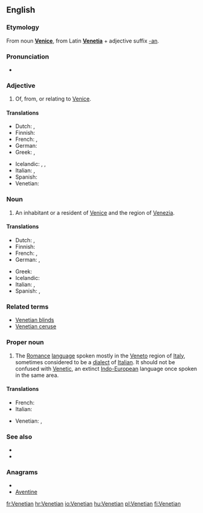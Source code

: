 ==English==

===Etymology===
From noun '''[[Venice]]''', from Latin '''[[Venetia]]''' + adjective suffix [[-an]].

===Pronunciation===
* {{rhymes|iːʃən}}

===Adjective===
{{en-adj|-}}

# Of, from, or relating to [[Venice]].

====Translations====
{{trans-top|relating to Venice}}
* Dutch: {{t+|nl|Venetiaans}}, {{t|nl|Venetiaanse}}
* Finnish: {{t-|fi|venetsialainen}}
* French: {{t+|fr|vénitien|m}}, {{t+|fr|vénitienne|f}}
* German: {{t+|de|venezianisch}}
* Greek: {{t|el|βενετσιάνικος}}, {{t|el|ενετικός}}
{{trans-mid}}
* Icelandic: {{t|is|feneyskur|m}},  {{t|is|feneysk|f}},  {{t|is|feneyskt|n}}
* Italian: {{t+|it|veneziano|m}}, {{t+|it|veneziana|f}}
* Spanish: {{t|es|veneciano}}
* Venetian: {{tø|vec|venessian|m}}
{{trans-bottom}}

===Noun===
{{en-noun}}

# An inhabitant or a resident of [[Venice]] and the region of [[Venezia]].

====Translations====
{{trans-top|inhabitant of Venice}}
* Dutch: {{t|nl|Venetiaan|m}}, {{t|nl|Venetiaanse|f}}
* Finnish: {{t-|fi|venetsialainen}}
* French: {{t+|fr|vénitien|m}}, {{t+|fr|vénitienne|f}}
* German: {{t+|de|Venezianer|m}}, {{t+|de|Venezianerin|f}}
{{trans-mid}}
* Greek: {{t-|el|Βενετσιάνος|m}}
* Icelandic: {{t|is|Feneyingur|m}}
* Italian: {{t+|it|veneziano|m}}, {{t+|it|veneziana|f}}
* Spanish: {{t|es|veneciano|m}},  {{t|es|veneciana|f}}
{{trans-bottom}}

===Related terms===
* [[Venetian blinds]]
* [[Venetian ceruse]]

===Proper noun===
{{en-proper noun}}
{{wikipedia|Venetian language}}
# The [[Romance]] [[language]] spoken mostly in the [[Veneto]] region of [[Italy]], sometimes considered to be a [[dialect]] of [[Italian]]. It should not be confused with [[Venetic]], an extinct [[Indo-European]] language once spoken in the same area.

====Translations====
{{trans-top|language}}
* French: {{t+|fr|vénitien|m}}
* Italian: {{t+|it|veneto|m}}
{{trans-mid}}
* Venetian: {{tø|vec|vèneto|xs=Venetian}}, {{tø|vec|vènet|xs=Venetian}}
{{trans-bottom}}

===See also===
* {{pedialite|Venetian language}}
* {{ISO 639|link=Linguist List||lang=Venetic|code=vec}}

===Anagrams===
* {{alphagram|aeeinntv}}
* [[Aventine#English|Aventine]]

[[fr:Venetian]]
[[hr:Venetian]]
[[io:Venetian]]
[[hu:Venetian]]
[[pl:Venetian]]
[[fi:Venetian]]